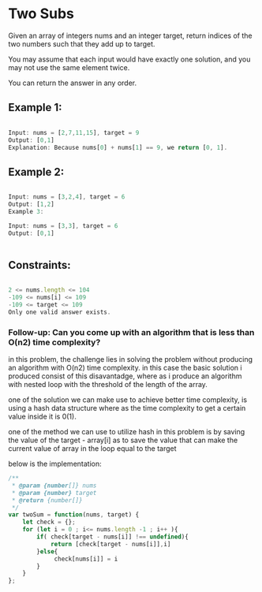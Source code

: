 # Two Subs

Given an array of integers nums and an integer target, return indices of the two numbers such that they add up to target.

You may assume that each input would have exactly one solution, and you may not use the same element twice.

You can return the answer in any order.

 

## Example 1:
```js

Input: nums = [2,7,11,15], target = 9
Output: [0,1]
Explanation: Because nums[0] + nums[1] == 9, we return [0, 1].
```
## Example 2:
```js

Input: nums = [3,2,4], target = 6
Output: [1,2]
Example 3:

Input: nums = [3,3], target = 6
Output: [0,1]
 
```

## Constraints:
```js

2 <= nums.length <= 104
-109 <= nums[i] <= 109
-109 <= target <= 109
Only one valid answer exists.
 ```


### Follow-up: Can you come up with an algorithm that is less than O(n2) time complexity?

in this problem, the challenge lies in solving the problem without producing an algorithm with  O(n2) time complexity.
in this case the basic solution i produced consist of this disavantadge, where as i produce an algorithm with nested loop with the threshold of the length of the array.

one of the solution we can make use to achieve better time complexity, is using a hash data structure where as the time complexity to get a certain value inside it is 0(1).

one of the method we can use to utilize hash in this problem is by saving the value of the target - array[i] as to save the value that can make the current value of array in the loop equal to the target

below is the implementation:

```js
/**
 * @param {number[]} nums
 * @param {number} target
 * @return {number[]}
 */
var twoSum = function(nums, target) {
    let check = {};
    for (let i = 0 ; i<= nums.length -1 ; i++ ){
        if( check[target - nums[i]] !== undefined){
            return [check[target - nums[i]],i]
        }else{
             check[nums[i]] = i
        }
    }
};

```
